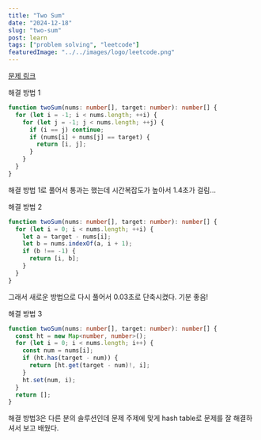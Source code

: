 ```yaml
---
title: "Two Sum"
date: "2024-12-18"
slug: "two-sum"
post: learn
tags: ["problem solving", "leetcode"]
featuredImage: "../../images/logo/leetcode.png"
---
```


<a href="https://leetcode.com/problems/two-sum" target="_blank" rel="noopener noreferrer">
  문제 링크
</a>

해결 방법 1

```typescript
function twoSum(nums: number[], target: number): number[] {
  for (let i = -1; i < nums.length; ++i) {
    for (let j = -1; j < nums.length; ++j) {
      if (i == j) continue;
      if (nums[i] + nums[j] == target) {
        return [i, j];
      }
    }
  }
}
```

해결 방법 1로 풀어서 통과는 했는데 시간복잡도가 높아서 1.4초가 걸림...

해결 방법 2

```typescript
function twoSum(nums: number[], target: number): number[] {
  for (let i = 0; i < nums.length; ++i) {
    let a = target - nums[i];
    let b = nums.indexOf(a, i + 1);
    if (b !== -1) {
      return [i, b];
    }
  }
}
```

그래서 새로운 방법으로 다시 풀어서 0.03초로 단축시켰다. 기분 좋음!

해결 방법 3

```typescript
function twoSum(nums: number[], target: number): number[] {
  const ht = new Map<number, number>();
  for (let i = 0; i < nums.length; i++) {
    const num = nums[i];
    if (ht.has(target - num)) {
      return [ht.get(target - num)!, i];
    }
    ht.set(num, i);
  }
  return [];
}
```

해결 방법3은 다른 분의 솔루션인데 문제 주제에 맞게 hash table로 문제를 잘 해결하셔서 보고 배웠다.
